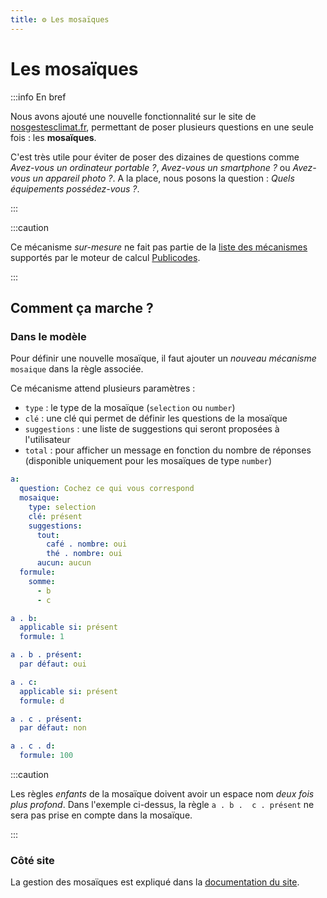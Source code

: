 ```yaml
---
title: ⚙️ Les mosaïques
---
```


# Les mosaïques

:::info En bref

Nous avons ajouté une nouvelle fonctionnalité sur le site de
[nosgestesclimat.fr](https://nosgestesclimat.fr), permettant de poser
plusieurs questions en une seule fois : les **mosaïques**.

C'est très utile pour éviter de poser des dizaines de questions comme
_Avez-vous un ordinateur portable ?_, _Avez-vous un smartphone ?_ ou _Avez-vous un
appareil photo ?_. A la place, nous posons la question : _Quels équipements
possédez-vous ?_. 

:::

:::caution

Ce mécanisme _sur-mesure_ ne fait pas partie de la [liste des
mécanismes](publi.codeshttps://publi.codes/docs/api/m%C3%A9canismes)
supportés par le moteur de calcul [Publicodes](../../publicodes/intro).

:::

## Comment ça marche ?

### Dans le modèle

Pour définir une nouvelle mosaïque, il faut ajouter un _nouveau mécanisme_ `mosaique`
dans la règle associée.

Ce mécanisme attend plusieurs paramètres :

- `type` : le type de la mosaïque (`selection` ou `number`)
- `clé` : une clé qui permet de définir les questions de la mosaïque
- `suggestions` : une liste de suggestions qui seront proposées à l'utilisateur
- `total` : pour afficher un message en fonction du nombre de réponses
  (disponible uniquement pour les mosaïques de type `number`)

```yaml
a:
  question: Cochez ce qui vous correspond
  mosaique:
    type: selection
    clé: présent
    suggestions:
      tout:
        café . nombre: oui
        thé . nombre: oui
      aucun: aucun
  formule:
    somme:
      - b
      - c

a . b:
  applicable si: présent
  formule: 1

a . b . présent:
  par défaut: oui

a . c:
  applicable si: présent
  formule: d

a . c . présent:
  par défaut: non

a . c . d:
  formule: 100
```

:::caution 

Les règles _enfants_ de la mosaïque doivent avoir un espace nom _deux fois plus
profond_. Dans l'exemple ci-dessus, la règle `a . b .  c . présent` ne sera pas
prise en compte dans la mosaïque.

:::

### Côté site

La gestion des mosaïques est expliqué dans la [documentation du
site](../../../website).


